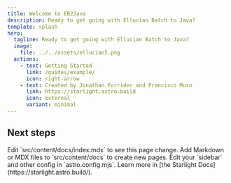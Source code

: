 ```yaml
---
title: Welcome to EB2Java
description: Ready to get going with Ellucian Batch to Java?
template: splash
hero:
  tagline: Ready to get going with Ellucian Batch to Java?
  image:
    file: ../../assets/ellucian5.png
  actions:
    - text: Getting Started
      link: /guides/example/
      icon: right-arrow
    - text: Created by Jonathan Forrider and Francisco Muro
      link: https://starlight.astro.build
      icon: external
      variant: minimal
---
```



## Next steps

<CardGrid>
	<Card title="Quick Start" icon="pencil">
		Edit `src/content/docs/index.mdx` to see this page change.
	</Card>
	<Card title="Add new content" icon="add-document">
		Add Markdown or MDX files to `src/content/docs` to create new pages.
	</Card>
	<Card title="Configure your site" icon="setting">
		Edit your `sidebar` and other config in `astro.config.mjs`.
	</Card>
	<Card title="Read the docs" icon="open-book">
		Learn more in [the Starlight Docs](https://starlight.astro.build/).
	</Card>
</CardGrid>
